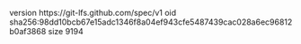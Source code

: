 version https://git-lfs.github.com/spec/v1
oid sha256:98dd10bcb67e15adc1346f8a04ef943cfe5487439cac028a6ec96812b0af3868
size 9194
